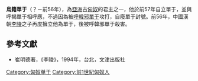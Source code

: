{{noteTA
|1=zh:單于; zh-hans:单于; zh-hant:單于;
}}
'''烏籍單于'''（？－前56年），為[[亞洲|亞洲]]古[[匈奴|匈奴]]的君主之一，他於前57年自立單于，並與呼揭單于相呼應，不過因為被[[呼韓邪單于|呼韓邪單于]]攻打，自廢單于封號。前56年，中國漢朝[[李陵|李陵]]之子再度擁立他為單于，後被呼韓邪單于殺害。

{{匈奴單于}}

==參考文獻==
*崔明德著，《李陵》，1994年，台北，文津出版社

[[Category:匈奴单于|Category:匈奴单于]]
[[Category:前1世紀匈奴人|Category:前1世紀匈奴人]]